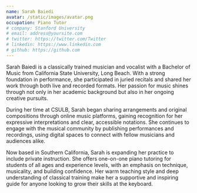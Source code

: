 ```yaml
---
name: Sarah Baiedi
avatar: /static/images/avatar.png
occupation: Piano Tutor
# company: Stanford University
# email: address@yoursite.com
# twitter: https://twitter.com/Twitter
# linkedin: https://www.linkedin.com
# github: https://github.com
---
```


Sarah Baiedi is a classically trained musician and vocalist with a Bachelor of Music from California State University, Long Beach. With a strong foundation in performance, she participated in juried recitals and shared her work through both live and recorded formats. Her passion for music shines through not only in her academic background but also in her ongoing creative pursuits.

During her time at CSULB, Sarah began sharing arrangements and original compositions through online music platforms, gaining recognition for her expressive interpretations and clear, accessible notations. She continues to engage with the musical community by publishing performances and recordings, using digital spaces to connect with fellow musicians and audiences alike.

Now based in Southern California, Sarah is expanding her practice to include private instruction. She offers one-on-one piano tutoring for students of all ages and experience levels, with an emphasis on technique, musicality, and building confidence. Her warm teaching style and deep understanding of classical training make her a supportive and inspiring guide for anyone looking to grow their skills at the keyboard.
